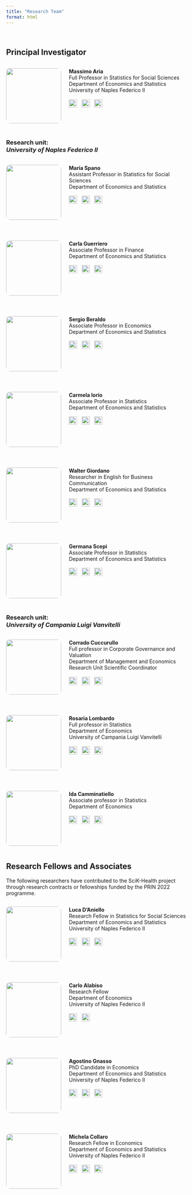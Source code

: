 ```yaml
---
title: "Research Team"
format: html
---
```

<br>

## Principal Investigator

:::::: {style="display: flex; align-items: flex-start; gap: 1.5em; flex-wrap: wrap; margin-bottom: 2em;"}
<!-- Left: Foto del membro -->

::: {style="flex: 0 0 150px;"}
![](www/aria.jpg){width="150px" style="border-radius: 10px;"}
:::

<!-- Right: Dati + Contatti -->

:::: {style="flex: 1; min-width: 250px;"}
**Massimo Aria**\
Full Professor in Statistics for Social Sciences\
Department of Economics and Statistics\
University of Naples Federico II\

::: {style="margin-top: 0.8em; font-size: 1.2em;"}
[![](www/email-icon.png){width="22px" style="margin-right:8px"}](mailto:massimo.aria@unina.it) [![](www/web-icon.png){width="22px" style="margin-right:8px"}](https://www.massimoaria.com) [![](www/linkedin-icon.png){width="22px"}](https://www.linkedin.com/in/massimoaria)
:::
::::
::::::

### Research unit: <br>*University of Naples Federico II*


:::::: {style="display: flex; align-items: flex-start; gap: 1.5em; flex-wrap: wrap; margin-bottom: 2em;"}
<!-- Left: Foto del membro -->

::: {style="flex: 0 0 150px;"}
![](www/spano.jpeg){width="150px" style="border-radius: 10px;"}
:::

<!-- Right: Dati + Contatti -->

:::: {style="flex: 1; min-width: 250px;"}
**Maria Spano**\
Assistant Professor in Statistics for Social Sciences\
Department of Economics and Statistics\

::: {style="margin-top: 0.8em; font-size: 1.2em;"}
[![](www/email-icon.png){width="22px" style="margin-right:8px"}](mailto:maria.spano@unina.it) [![](www/web-icon.png){width="22px" style="margin-right:8px"}](https://www.docenti.unina.it/#!/professor/4d415249415350414e4f53504e4d524138344435344134383954/riferimenti) [![](www/linkedin-icon.png){width="22px"}](https://www.linkedin.com/in/maria-spano-5a694a29/?originalSubdomain=it)
:::
::::
::::::

:::::: {style="display: flex; align-items: flex-start; gap: 1.5em; flex-wrap: wrap; margin-bottom: 2em;"}
<!-- Left: Foto del membro -->

::: {style="flex: 0 0 150px;"}
![](www/guerriero.jpg){width="150px" style="border-radius: 10px;"}
:::

<!-- Right: Dati + Contatti -->

:::: {style="flex: 1; min-width: 250px;"}
**Carla Guerriero**\
Associate Professor in Finance\
Department of Economics and Statistics\

::: {style="margin-top: 0.8em; font-size: 1.2em;"}
[![](www/email-icon.png){width="22px" style="margin-right:8px"}](mailto:carla.guerriero@unina.it) [![](www/web-icon.png){width="22px" style="margin-right:8px"}](https://www.docenti.unina.it/#!/professor/4341524c4147554552524945524f47525243524c3834523634463833395a/riferimenti) [![](www/linkedin-icon.png){width="22px"}](https://uk.linkedin.com/in/carla-guerriero-95a8496a)
:::
::::
::::::

:::::: {style="display: flex; align-items: flex-start; gap: 1.5em; flex-wrap: wrap; margin-bottom: 2em;"}
<!-- Left: Foto del membro -->

::: {style="flex: 0 0 150px;"}
![](www/beraldo.jpg){width="150px" style="border-radius: 10px;"}
:::

<!-- Right: Dati + Contatti -->

:::: {style="flex: 1; min-width: 250px;"}
**Sergio Beraldo**\
Associate Professor in Economics\
Department of Economics and Statistics\

::: {style="margin-top: 0.8em; font-size: 1.2em;"}
[![](www/email-icon.png){width="22px" style="margin-right:8px"}](mailto:sergio.beraldo@unina.it) [![](www/web-icon.png){width="22px" style="margin-right:8px"}](https://www.docenti.unina.it/#!/professor/53455247494f424552414c444f42524c53524737334231304638333954/riferimenti) [![](www/linkedin-icon.png){width="22px"}](https://it.linkedin.com/in/sergio-beraldo-15510159)
:::
::::
::::::

:::::: {style="display: flex; align-items: flex-start; gap: 1.5em; flex-wrap: wrap; margin-bottom: 2em;"}
<!-- Left: Foto del membro -->

::: {style="flex: 0 0 150px;"}
![](www/iorio.png){width="150px" style="border-radius: 10px;"}
:::

<!-- Right: Dati + Contatti -->

:::: {style="flex: 1; min-width: 250px;"}
**Carmela Iorio**\
Associate Professor in Statistics\
Department of Economics and Statistics\

::: {style="margin-top: 0.8em; font-size: 1.2em;"}
[![](www/email-icon.png){width="22px" style="margin-right:8px"}](mailto:carmela.iorio@unina.it) [![](www/web-icon.png){width="22px" style="margin-right:8px"}](https://www.docenti.unina.it/#!/professor/4341524d454c41494f52494f52494f434d4c38354336324638333951/riferimenti) [![](www/linkedin-icon.png){width="22px"}](https://it.linkedin.com/in/carmela-iorio-06222b40)
:::
::::
::::::

:::::: {style="display: flex; align-items: flex-start; gap: 1.5em; flex-wrap: wrap; margin-bottom: 2em;"}
<!-- Left: Foto del membro -->

::: {style="flex: 0 0 150px;"}
![](www/giordano.png){width="150px" style="border-radius: 10px;"}
:::

<!-- Right: Dati + Contatti -->

:::: {style="flex: 1; min-width: 250px;"}
**Walter Giordano**\
Researcher in English for Business Communication\
Department of Economics and Statistics\

::: {style="margin-top: 0.8em; font-size: 1.2em;"}
[![](www/email-icon.png){width="22px" style="margin-right:8px"}](mailto:walter.giordano@unina.it) [![](www/web-icon.png){width="22px" style="margin-right:8px"}](https://www.docenti.unina.it/#!/professor/57414c54455247494f5244414e4f47524457545236395030364638333941/riferimenti) [![](www/linkedin-icon.png){width="22px"}](https://www.linkedin.com/in/walter-giordano-6178a35/?originalSubdomain=it)
:::
::::
::::::

:::::: {style="display: flex; align-items: flex-start; gap: 1.5em; flex-wrap: wrap; margin-bottom: 2em;"}
<!-- Left: Foto del membro -->

::: {style="flex: 0 0 150px;"}
![](www/scepi.png){width="150px" style="border-radius: 10px;"}
:::

<!-- Right: Dati + Contatti -->

:::: {style="flex: 1; min-width: 250px;"}
**Germana Scepi**\
Associate Professor in Statistics\
Department of Economics and Statistics\

::: {style="margin-top: 0.8em; font-size: 1.2em;"}
[![](www/email-icon.png){width="22px" style="margin-right:8px"}](mailto:germana.scepi@unina.it) [![](www/web-icon.png){width="22px" style="margin-right:8px"}](https://www.docenti.unina.it/#!/professor/4745524d414e415343455049534350474d4e36364235384638333952/riferimenti) [![](www/linkedin-icon.png){width="22px"}](https://it.linkedin.com/in/germana-scepi-7338775b)
:::
::::
::::::

### Research unit: <br>*University of Campania Luigi Vanvitelli*


:::::: {style="display: flex; align-items: flex-start; gap: 1.5em; flex-wrap: wrap; margin-bottom: 2em;"}
<!-- Left: Foto del membro -->

::: {style="flex: 0 0 150px;"}
![](www/cuccurullo.png){width="150px" style="border-radius: 10px;"}
:::

<!-- Right: Dati + Contatti -->

:::: {style="flex: 1; min-width: 250px;"}
**Corrado Cuccurullo**\
Full professor in Corporate Governance and Valuation\
Department of Management and Economics\
Research Unit Scientific Coordinator

::: {style="margin-top: 0.8em; font-size: 1.2em;"}
[![](www/email-icon.png){width="22px" style="margin-right:8px"}](mailto:corrado.cuccurullo@unicampania.it) [![](www/web-icon.png){width="22px" style="margin-right:8px"}](https://www.economia.unicampania.it/dipartimento/docenti?MATRICOLA=059204) [![](www/linkedin-icon.png){width="22px"}](https://it.linkedin.com/in/corrado-cuccurullo-2262384)
:::
::::
::::::

:::::: {style="display: flex; align-items: flex-start; gap: 1.5em; flex-wrap: wrap; margin-bottom: 2em;"}
<!-- Left: Foto del membro -->

::: {style="flex: 0 0 150px;"}
![](www/lombardo.png){width="150px" style="border-radius: 10px;"}
:::

<!-- Right: Dati + Contatti -->

:::: {style="flex: 1; min-width: 250px;"}
**Rosaria Lombardo**\
Full professor in Statistics\
Department of Economics\
University of Campania Luigi Vanvitelli\

::: {style="margin-top: 0.8em; font-size: 1.2em;"}
[![](www/email-icon.png){width="22px" style="margin-right:8px"}](mailto:rosaria.lombardo@unicampania.it) [![](www/web-icon.png){width="22px" style="margin-right:8px"}](https://www.economia.unicampania.it/dipartimento/docenti?MATRICOLA=057444) [![](www/linkedin-icon.png){width="22px"}](https://it.linkedin.com/in/rosaria-lombardo-46671010)
:::
::::
::::::

:::::: {style="display: flex; align-items: flex-start; gap: 1.5em; flex-wrap: wrap; margin-bottom: 2em;"}
<!-- Left: Foto del membro -->

::: {style="flex: 0 0 150px;"}
![](www/camminatiello.png){width="150px" style="border-radius: 10px;"}
:::

<!-- Right: Dati + Contatti -->

:::: {style="flex: 1; min-width: 250px;"}
**Ida Camminatiello**\
Associate professor in Statistics\
Department of Economics\

::: {style="margin-top: 0.8em; font-size: 1.2em;"}
[![](www/email-icon.png){width="22px" style="margin-right:8px"}](mailto:ida.camminatiello@unicampania.it) [![](www/web-icon.png){width="22px" style="margin-right:8px"}](https://www.economia.unicampania.it/dipartimento/docenti?MATRICOLA=083077) [![](www/linkedin-icon.png){width="22px"}](https://it.linkedin.com/in/rosaria-lombardo-46671010)
:::
::::
::::::

## Research Fellows and Associates

The following researchers have contributed to the SciK-Health project through research contracts or fellowships funded by the PRIN 2022 programme.

:::::: {style="display: flex; align-items: flex-start; gap: 1.5em; flex-wrap: wrap; margin-bottom: 2em;"}
<!-- Left: Foto del membro -->

::: {style="flex: 0 0 150px;"}
![](www/daniello.jpeg){width="150px" style="border-radius: 10px;"}
:::

<!-- Right: Dati + Contatti -->

:::: {style="flex: 1; min-width: 250px;"}
**Luca D'Aniello**\
Research Fellow in Statistics for Social Sciences\
Department of Economics and Statistics\
University of Naples Federico II\

::: {style="margin-top: 0.8em; font-size: 1.2em;"}
[![](www/email-icon.png){width="22px" style="margin-right:8px"}](mailto:luca.daniello@unina.it) [![](www/web-icon.png){width="22px" style="margin-right:8px"}](https://sites.google.com/view/lucadaniello) [![](www/linkedin-icon.png){width="22px"}](https://it.linkedin.com/in/luca-d-aniello-173941175)
:::
::::
::::::

:::::: {style="display: flex; align-items: flex-start; gap: 1.5em; flex-wrap: wrap; margin-bottom: 2em;"}
<!-- Left: Foto del membro -->

::: {style="flex: 0 0 150px;"}
![](www/alabiso.jpg){width="150px" style="border-radius: 10px;"}
:::

<!-- Right: Dati + Contatti -->

:::: {style="flex: 1; min-width: 250px;"}
**Carlo Alabiso**\
Research Fellow\
Department of Economics\
University of Naples Federico II\

::: {style="margin-top: 0.8em; font-size: 1.2em;"}
[![](www/email-icon.png){width="22px" style="margin-right:8px"}](mailto:carlo.alabisio@unina.it) [![](www/linkedin-icon.png){width="22px"}](https://www.linkedin.com/in/carlo-alabiso-bb723025b/)
:::
::::
::::::

:::::: {style="display: flex; align-items: flex-start; gap: 1.5em; flex-wrap: wrap; margin-bottom: 2em;"}
<!-- Left: Foto del membro -->

::: {style="flex: 0 0 150px;"}
![](www/gnasso.png){width="150px" style="border-radius: 10px;"}
:::

<!-- Right: Dati + Contatti -->

:::: {style="flex: 1; min-width: 250px;"}
**Agostino Gnasso**\
PhD Candidate in Economics\
Department of Economics and Statistics\
University of Naples Federico II\

::: {style="margin-top: 0.8em; font-size: 1.2em;"}
[![](www/email-icon.png){width="22px" style="margin-right:8px"}](mailto:agostino.gnasso@unina.it) [![](www/web-icon.png){width="22px" style="margin-right:8px"}](https://sites.google.com/view/agostinognasso) [![](www/linkedin-icon.png){width="22px"}](https://www.linkedin.com/in/agostino-gnasso/?originalSubdomain=it)
:::
::::
::::::

:::::: {style="display: flex; align-items: flex-start; gap: 1.5em; flex-wrap: wrap; margin-bottom: 2em;"}
<!-- Left: Foto del membro -->

::: {style="flex: 0 0 150px;"}
![](www/collaro.png){width="150px" style="border-radius: 10px;"}
:::

<!-- Right: Dati + Contatti -->

:::: {style="flex: 1; min-width: 250px;"}
**Michela Collaro**\
Research Fellow in Economics\
Department of Economics and Statistics\
University of Naples Federico II\

::: {style="margin-top: 0.8em; font-size: 1.2em;"}
[![](www/email-icon.png){width="22px" style="margin-right:8px"}](mailto:michela.collaro@unina.it) [![](www/web-icon.png){width="22px" style="margin-right:8px"}](https://scholar.google.com/citations?user=L6n9iw4AAAAJ&hl=it) [![](www/linkedin-icon.png){width="22px"}](https://www.linkedin.com/in/michela-collaro-29966a22b/)
:::
::::
::::::